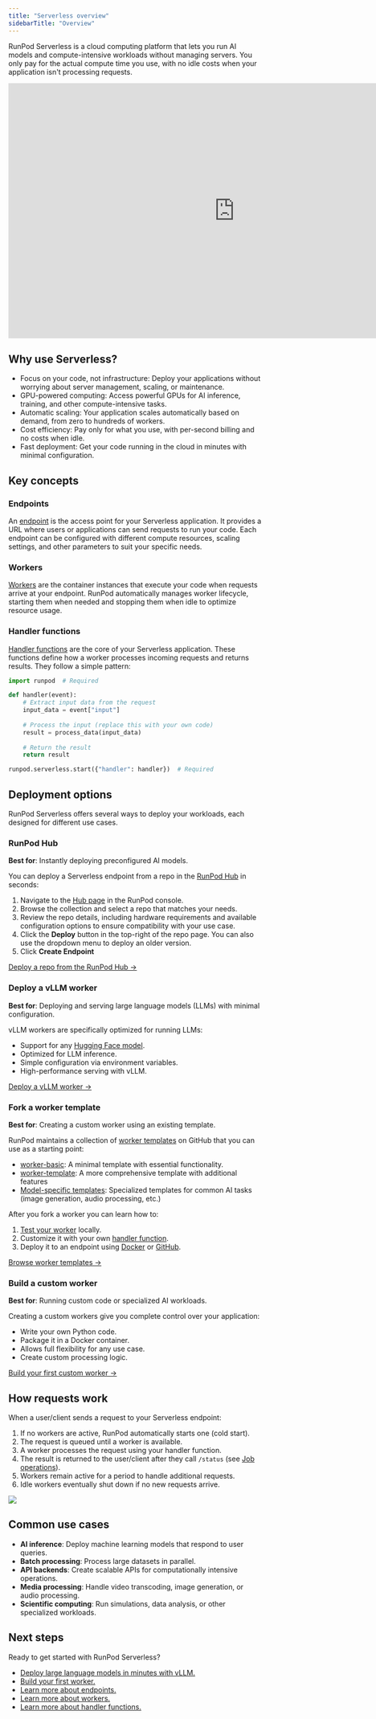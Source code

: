 ```yaml
---
title: "Serverless overview"
sidebarTitle: "Overview"
---
```


RunPod Serverless is a cloud computing platform that lets you run AI models and compute-intensive workloads without managing servers. You only pay for the actual compute time you use, with no idle costs when your application isn't processing requests.

<Frame>
  <iframe width="900" height="508" src="https://www.youtube.com/embed/8HzN9HxYZxc" title="RunPod Serverless Made Simple - Introduction To Serverless Functions and Workers" frameborder="0" allow="accelerometer; autoplay; clipboard-write; encrypted-media; gyroscope; picture-in-picture; web-share" referrerpolicy="strict-origin-when-cross-origin" allowfullscreen></iframe>
</Frame>

## Why use Serverless?

* Focus on your code, not infrastructure: Deploy your applications without worrying about server management, scaling, or maintenance.
* GPU-powered computing: Access powerful GPUs for AI inference, training, and other compute-intensive tasks.
* Automatic scaling: Your application scales automatically based on demand, from zero to hundreds of workers.
* Cost efficiency: Pay only for what you use, with per-second billing and no costs when idle.
* Fast deployment: Get your code running in the cloud in minutes with minimal configuration.

## Key concepts

### Endpoints
An [endpoint](/serverless/endpoints/overview) is the access point for your Serverless application. It provides a URL where users or applications can send requests to run your code. Each endpoint can be configured with different compute resources, scaling settings, and other parameters to suit your specific needs.

### Workers
[Workers](/serverless/workers/overview) are the container instances that execute your code when requests arrive at your endpoint. RunPod automatically manages worker lifecycle, starting them when needed and stopping them when idle to optimize resource usage.

### Handler functions
[Handler functions](/serverless/workers/handler-functions) are the core of your Serverless application. These functions define how a worker processes incoming requests and returns results. They follow a simple pattern:

```Python
import runpod  # Required

def handler(event):
    # Extract input data from the request
    input_data = event["input"]
    
    # Process the input (replace this with your own code)
    result = process_data(input_data)
    
    # Return the result
    return result

runpod.serverless.start({"handler": handler})  # Required
```

## Deployment options

RunPod Serverless offers several ways to deploy your workloads, each designed for different use cases.

### RunPod Hub

**Best for**: Instantly deploying preconfigured AI models.

You can deploy a Serverless endpoint from a repo in the [RunPod Hub](/hub/overview) in seconds:

1. Navigate to the [Hub page](https://www.runpod.io/console/hub) in the RunPod console.
2. Browse the collection and select a repo that matches your needs.
3. Review the repo details, including hardware requirements and available configuration options to ensure compatibility with your use case.
4. Click the **Deploy** button in the top-right of the repo page. You can also use the dropdown menu to deploy an older version.
5. Click **Create Endpoint**

[Deploy a repo from the RunPod Hub →](https://www.runpod.io/console/hub)

### Deploy a vLLM worker

**Best for**: Deploying and serving large language models (LLMs) with minimal configuration.

vLLM workers are specifically optimized for running LLMs:

* Support for any [Hugging Face model](https://huggingface.co/models).
* Optimized for LLM inference.
* Simple configuration via environment variables.
* High-performance serving with vLLM.

[Deploy a vLLM worker →](/serverless/vllm/get-started)

### Fork a worker template

**Best for**: Creating a custom worker using an existing template.

RunPod maintains a collection of [worker templates](https://github.com/runpod-workers) on GitHub that you can use as a starting point:

* [worker-basic](https://github.com/runpod-workers/worker-basic): A minimal template with essential functionality.
* [worker-template](https://github.com/runpod-workers/worker-template): A more comprehensive template with additional features
* [Model-specific templates](https://github.com/runpod-workers#worker-collection): Specialized templates for common AI tasks (image generation, audio processing, etc.)

After you fork a worker you can learn how to:

1. [Test your worker](/serverless/development/local-testing) locally.
2. Customize it with your own [handler function](/serverless/workers/handler-functions).
3. Deploy it to an endpoint using [Docker](/serverless/workers/deploy) or [GitHub](/serverless/workers/github-integration).

[Browse worker templates →](https://github.com/runpod-workers)

### Build a custom worker

**Best for**: Running custom code or specialized AI workloads.

Creating a custom workers give you complete control over your application:

* Write your own Python code.
* Package it in a Docker container.
* Allows full flexibility for any use case.
* Create custom processing logic.

[Build your first custom worker →](/serverless/workers/custom-worker)

## How requests work

When a user/client sends a request to your Serverless endpoint:

1. If no workers are active, RunPod automatically starts one (cold start).
2. The request is queued until a worker is available.
3. A worker processes the request using your handler function.
4. The result is returned to the user/client after they call `/status` (see [Job operations](/serverless/endpoints/operations)).
5. Workers remain active for a period to handle additional requests.
6. Idle workers eventually shut down if no new requests arrive.

<Frame>
  <img src="/images/serverless-request-flow.png" />
</Frame>

## Common use cases

* **AI inference**: Deploy machine learning models that respond to user queries.
* **Batch processing**: Process large datasets in parallel.
* **API backends**: Create scalable APIs for computationally intensive operations.
* **Media processing**: Handle video transcoding, image generation, or audio processing.
* **Scientific computing**: Run simulations, data analysis, or other specialized workloads.

## Next steps

Ready to get started with RunPod Serverless?

* [Deploy large language models in minutes with vLLM.](/serverless/vllm/overview)
* [Build your first worker.](/serverless/workers/custom-worker)
* [Learn more about endpoints.](/serverless/endpoints/overview)
* [Learn more about workers.](/serverless/workers/overview)
* [Learn more about handler functions.](/serverless/workers/handler-functions)